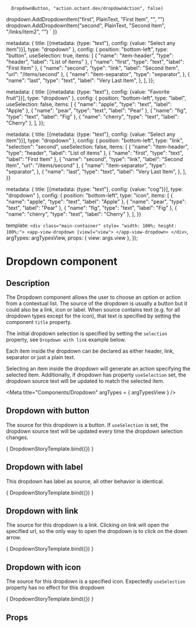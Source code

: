 
      DropdownButton, "action.octant.dev/dropdownAction", false)
dropdown.AddDropdownItem("first", PlainText, "First Item", "", "")
dropdown.AddDropdownItem("second", PlainText, "Second Item", "/links/item2", "")
  `
}}

  metadata: {
    title: [{metadata: {type: "text"}, config: {value: "Select any item"}}],
    type: "dropdown"
  },
  config: {
    position: "bottom-left",
    type: "button",
    useSelection: true,
    items: [
      {
        "name": "item-header",
        "type": "header",
        "label": "List of items"
      },
      {
        "name": "first",
        "type": "text",
        "label": "First Item"
      },
      {
        "name": "second",
        "type": "link",
        "label": "Second Item",
        "url": "/items/second"
      },
      {
        "name": "item-separator",
        "type": "separator",
      },
      {
        "name": "last",
        "type": "text",
        "label": "Very Last Item",
      },
    ],
  }};

  metadata: {
    title: [{metadata: {type: "text"}, config: {value: "Favorite fruit"}}],
    type: "dropdown"
  },
  config: {
    position: "bottom-left",
    type: "label",
    useSelection: false,
    items: [
      {
        "name": "apple",
        "type": "text",
        "label": "Apple"
      },
      {
        "name": "pear",
        "type": "text",
        "label": "Pear"
      },
      {
        "name": "fig",
        "type": "text",
        "label": "Fig"
      },
      {
        "name": "cherry",
        "type": "text",
        "label": "Cherry"
      },
    ],
  }};

  metadata: {
    title: [{metadata: {type: "text"}, config: {value: "Select any item"}}],
    type: "dropdown"
  },
  config: {
    position: "bottom-left",
    type: "link",
    "selection": "second",
    useSelection: false,
    items: [
      {
        "name": "item-header",
        "type": "header",
        "label": "List of items"
      },
      {
        "name": "first",
        "type": "text",
        "label": "First Item"
      },
      {
        "name": "second",
        "type": "link",
        "label": "Second Item",
        "url": "/items/second"
      },
      {
        "name": "item-separator",
        "type": "separator",
      },
      {
        "name": "last",
        "type": "text",
        "label": "Very Last Item",
      },
    ],
  }}

  metadata: {
    title: [{metadata: {type: "text"}, config: {value: "cog"}}],
    type: "dropdown"
  },
  config: {
    position: "bottom-left",
    type: "icon",
    items: [
      {
        "name": "apple",
        "type": "text",
        "label": "Apple"
      },
      {
        "name": "pear",
        "type": "text",
        "label": "Pear"
      },
      {
        "name": "fig",
        "type": "text",
        "label": "Fig"
      },
      {
        "name": "cherry",
        "type": "text",
        "label": "Cherry"
      },
    ],
  }}

  template: `
         <div class="main-container" style= "width: 100%; height: 100%;">
            <app-view-dropdown [view]="view">
            </app-view-dropdown>
         </div>
   `,
  argTypes: argTypesView,
  props: { view: args.view },
});

<h1>Dropdown component</h1>
<h2>Description</h2>

<p>The Dropdown component allows the user to choose an option or action from a contextual list.
The source of the dropdown is usually a button but it could also be a link, icon or label.
When source contains text (e.g. for all dropdown types except for the icon), that text is specified by setting the component <code>title</code> property.</p>

<p>The initial dropdown selection is specified by setting the <code>selection</code> property, see <code>Dropdown with link</code> example below.</p>

<p>Each item inside the dropdown can be declared as either header, link, separator or just a plain text.</p>

<p>Selecting an item inside the dropdown will generate an action specifying the selected item.
Additionally, if dropdown has property <code>useSelection</code> set, the dropdown source text will be updated to match the selected item.</p>

<Meta title="Components/Dropdown" argTypes = { argTypesView } />

<h2>Dropdown with button</h2>

<p>The source for this dropdown is a button. If <code>useSelection</code> is set, the dropdown source text will be updated every time the dropdown selection changes.</p>

<Canvas withToolbar>
  <Story name="Button Dropdown"
         parameters={{ docs: dropdownDocs }}
         height="220px"
         args= {{ view: buttonDropdownView }}>
    { DropdownStoryTemplate.bind({}) }
  </Story>
</Canvas>

<h2>Dropdown with label</h2>

<p>This dropdown has label as source, all other behavior is identical. </p>

<Canvas withToolbar>
  <Story name="Label Dropdown"
         parameters={{ docs: dropdownDocs }}
         height="220px"
         args= {{ view: labelDropdownView }}>
    { DropdownStoryTemplate.bind({}) }
  </Story>
</Canvas>

<h2>Dropdown with link</h2>

<p>The source for this dropdown is a link. Clicking on link will open the specified url, so the only way to open the dropdown is to click on the down arrow.</p>

<Canvas withToolbar>
  <Story name="Link Dropdown"
         parameters={{ docs: dropdownDocs }}
         height="220px"
         args= {{ view: linkDropdownView }}>
    { DropdownStoryTemplate.bind({}) }
  </Story>
</Canvas>

<h2>Dropdown with icon</h2>

<p>The source for this dropdown is a specified icon. Expectedly <code>useSelection</code> property has no effect for this dropdown</p>

<Canvas withToolbar>
  <Story name="Icon Dropdown"
         parameters={{ docs: dropdownDocs }}
         height="220px"
         args= {{ view: iconDropdownView }}>
    { DropdownStoryTemplate.bind({}) }
  </Story>
</Canvas>

<h2>Props</h2>
<ArgsTable story = "Icon Dropdown" />
